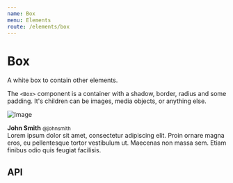 ```yaml
---
name: Box
menu: Elements
route: /elements/box
---
```




# Box

A white box to contain other elements.

The `<Box>` component is a container with a shadow, border, radius and some padding.
It's children can be images, media objects, or anything else.

<Playground>
  <Box>
    <Media>
      <Media.Item align="left">
        <Image.Container size={64}>
          <Image
            alt="Image"
            src="https://bulma.io/images/placeholders/128x128.png"
          />
        </Image.Container>
      </Media.Item>
      <Media.Item>
        <Content>
          <p>
            <strong>John Smith</strong> <small>@johnsmith</small> <br />
            Lorem ipsum dolor sit amet, consectetur adipiscing elit. Proin ornare
            magna eros, eu pellentesque tortor vestibulum ut. Maecenas non massa
            sem. Etiam finibus odio quis feugiat facilisis.
          </p>
        </Content>
        <Level breakpoint="mobile">
          <Level.Item align="left">
            <Level.Item as="a" aria-label="reply">
              <Icon size="small">
                <FontAwesomeIcon icon={faReply} />
              </Icon>
            </Level.Item>
            <Level.Item as="a" aria-label="retweet">
              <Icon size="small">
                <FontAwesomeIcon icon={faRetweet} />
              </Icon>
            </Level.Item>
            <Level.Item as="a" aria-label="like">
              <Icon size="small">
                <FontAwesomeIcon icon={faHeart} />
              </Icon>
            </Level.Item>
          </Level.Item>
        </Level>
      </Media.Item>
    </Media>
  </Box>
</Playground>

## API

<ForwardRefAsExoticComponentDoc
  component={Box}
  docPath="/elements/box"
  name="Box"
/>
